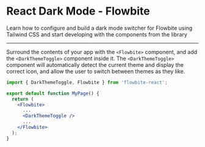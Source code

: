 # React Dark Mode - Flowbite

Learn how to configure and build a dark mode switcher for Flowbite using Tailwind CSS and start developing with the components from the library

---

Surround the contents of your app with the `<Flowbite>` component, and add the `<DarkThemeToggle>` component inside it. The `<DarkThemeToggle>` component will automatically detect the current theme and display the correct icon, and allow the user to switch between themes as they like.

```jsx
import { DarkThemeToggle, Flowbite } from 'flowbite-react';

export default function MyPage() {
  return (
    <Flowbite>
      ...
      <DarkThemeToggle />
      ...
    </Flowbite>
  );
}
```

<div className="h-[20vh]" />
